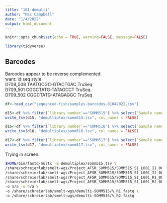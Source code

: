 ```yaml
---
title: "101-demulti"
author: "Mac Campbell"
date: "1/4/2022"
output: html_document
---
```


```r
knitr::opts_chunk$set(echo = TRUE, warning=FALSE, message=FALSE)
```

```r
library(tidyverse)
```

## Barcodes

Barcodes appear to be reverse complemented.    
want:
id      seq     style      
D708_508        TAATGCGC-GTACTGAC       TruSeq   
D709_501        CGGCTATG-TATAGCCT       TruSeq   
D709_502        CGGCTATG-ATAGAGGC       TruSeq   


```r
df<-read_csv("sequenced-fish/samples-barcodes-01042022.csv")
```

```r
d15<-df %>% filter(`library number`=="SOMM515") %>% select(`Sample name`, Barcode)
write_tsv(d15, "demultiplex/somm515.tsv", col_names = FALSE)

d16<-df %>% filter(`library number`=="SOMM516") %>% select(`Sample name`, Barcode)
write_tsv(d16, "demultiplex/somm516.tsv", col_names = FALSE)

d17<-df %>% filter(`library number`=="SOMM517") %>% select(`Sample name`, Barcode)
write_tsv(d17, "demultiplex/somm517.tsv", col_names = FALSE)

```


Trying in screen:    

```sh
$HOME/bin/fastq-multx -B demultiplex/somm515.tsv \
/share/schreierlab/smelt-wgs/Project_AFSR_SOMM515/SOMM515_S1_L001_I1_001.fastq.gz \
/share/schreierlab/smelt-wgs/Project_AFSR_SOMM515/SOMM515_S1_L001_I2_001.fastq.gz \
/share/schreierlab/smelt-wgs/Project_AFSR_SOMM515/SOMM515_S1_L001_R1_001.fastq.gz \
/share/schreierlab/smelt-wgs/Project_AFSR_SOMM515/SOMM515_S1_L001_R2_001.fastq.gz \
-o n/a -o n/a \
-o /share/schreierlab/smelt-wgs/demulti-SOMM515/%_R1.fastq \
-o /share/schreierlab/smelt-wgs/demulti-SOMM515/%_R2.fastq
```

